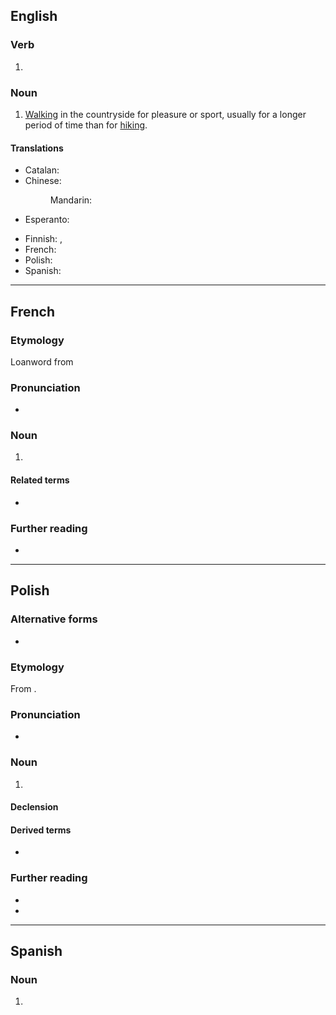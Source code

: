 ==English==

===Verb===
{{head|en|verb form}}

# {{present participle of|en|trek|nocat=1}}

===Noun===
{{en-noun|-|s}}

# [[walking|Walking]] in the countryside for pleasure or sport, usually for a longer period of time than for [[hiking]].

====Translations====
{{trans-top|Walking, hiking}}
* Catalan: {{t+|ca|tresc|m}}
* Chinese:
*: Mandarin: {{t-needed|cmn}}
* Esperanto: {{t-needed|eo}}
{{trans-mid}}
* Finnish: {{t+|fi|vaellus}}, {{t+|fi|vaeltaminen}}
* French: {{t+|fr|trekking|m}}
* Polish: {{t+|pl|trekking|m}}
* Spanish: {{t+|es|senderismo|m}}
{{trans-bottom}}

----

==French==

===Etymology===
Loanword from {{etyl|en|fr}}

===Pronunciation===
* {{fr-IPA}}

===Noun===
{{fr-noun|m}}

# {{l|en|trekking}}

====Related terms====
* {{l|fr|trekkeur}}

===Further reading===
* {{R:TLFi}}

----

==Polish==
{{wp|lang=pl}}

===Alternative forms===
* {{alter|pl|treking}}

===Etymology===
From {{bor|pl|en|trekking}}.

===Pronunciation===
* {{pl-IPA|/treking/}}

===Noun===
{{pl-noun|m-in}}

# {{lb|pl|sports}} {{l|en|trekking}}

====Declension====
{{pl-decl-noun-m-in|tantum=s}}

====Derived terms====
* {{q|adjective}} {{l|pl|trekkingowy}}

===Further reading===
* {{R:pl:WSJP}}
* {{R:PWN}}

----

==Spanish==

===Noun===
{{es-noun|m}}

# {{l|en|trekking}}